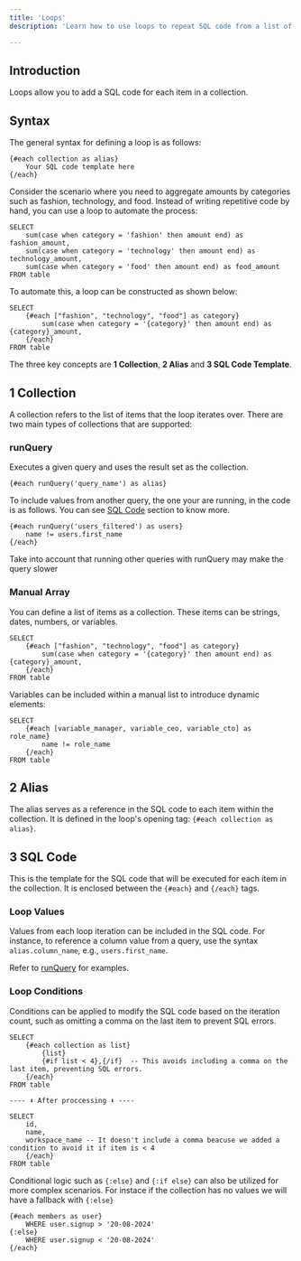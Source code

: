 ```yaml
---
title: 'Loops'
description: 'Learn how to use loops to repeat SQL code from a list of elements.'

---
```


## Introduction

Loops allow you to add a SQL code for each item in a collection.

## Syntax

The general syntax for defining a loop is as follows:

```
{#each collection as alias}
    Your SQL code template here
{/each}
```

Consider the scenario where you need to aggregate amounts by categories such as fashion, technology, and food. Instead of writing repetitive code by hand, you can use a loop to automate the process:

```
SELECT
    sum(case when category = 'fashion' then amount end) as fashion_amount,
    sum(case when category = 'technology' then amount end) as technology_amount,
    sum(case when category = 'food' then amount end) as food_amount
FROM table
```

To automate this, a loop can be constructed as shown below:

```
SELECT
    {#each ["fashion", "technology", "food"] as category}
        sum(case when category = '{category}' then amount end) as {category}_amount,
    {/each}
FROM table
```

The three key concepts are **1 Collection**, **2 Alias** and **3 SQL Code Template**.

## 1 Collection

A collection refers to the list of items that the loop iterates over. There are two main types of collections that are supported:

### runQuery

Executes a given query and uses the result set as the collection.

```
{#each runQuery('query_name') as alias}
```

To include values from another query, the one your are running, in the code is as follows. You can see [SQL Code](#sql-code) section to know more.

```
{#each runQuery('users_filtered') as users}
    name != users.first_name
{/each}
```

<Note>Take into account that running other queries with runQuery may make the query slower</Note>

### Manual Array

You can define a list of items as a collection. These items can be strings, dates, numbers, or variables.

```
SELECT 
    {#each ["fashion", "technology", "food"] as category}
        sum(case when category = '{category}' then amount end) as {category}_amount,
    {/each}
FROM table
```

Variables can be included within a manual list to introduce dynamic elements:

```
SELECT
    {#each [variable_manager, variable_ceo, variable_cto] as role_name}
        name != role_name
    {/each}
FROM table
```

## 2 Alias

The alias serves as a reference in the SQL code to each item within the collection. It is defined in the loop's opening tag: `{#each collection as alias}`.

## 3 SQL Code

This is the template for the SQL code that will be executed for each item in the collection. It is enclosed between the `{#each}` and `{/each}` tags.

### Loop Values

Values from each loop iteration can be included in the SQL code. For instance, to reference a column value from a query, use the syntax `alias.column_name`, e.g., `users.first_name`.

Refer to [runQuery](#runquery) for examples.

### Loop Conditions

Conditions can be applied to modify the SQL code based on the iteration count, such as omitting a comma on the last item to prevent SQL errors.

```
SELECT
    {#each collection as list}
        {list}
        {#if list < 4},{/if}  -- This avoids including a comma on the last item, preventing SQL errors.
    {/each}
FROM table

---- ⬇️ After proccessing ⬇️ ----

SELECT
    id,
    name,
    workspace_name -- It doesn't include a comma beacuse we added a condition to avoid it if item is < 4
    {/each}
FROM table
```

Conditional logic such as `{:else}` and `{:if else}` can also be utilized for more complex scenarios. For instace if the collection has no values we will have a fallback with `{:else}`

```
{#each members as user}
    WHERE user.signup > '20-08-2024'
{:else}
    WHERE user.signup < '20-08-2024'
{/each}
```
